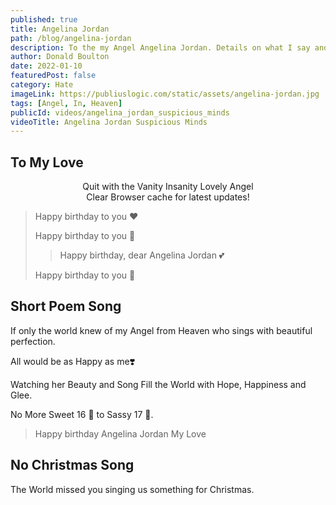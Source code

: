 ```yaml
---
published: true
title: Angelina Jordan
path: /blog/angelina-jordan
description: To the my Angel Angelina Jordan. Details on what I say and why I say it. I trust you and have no worries.
author: Donald Boulton
date: 2022-01-10
featuredPost: false
category: Hate
imageLink: https://publiuslogic.com/static/assets/angelina-jordan.jpg
tags: [Angel, In, Heaven]
publicId: videos/angelina_jordan_suspicious_minds
videoTitle: Angelina Jordan Suspicious Minds
---
```


## To My Love

<Center>Quit with the Vanity Insanity Lovely Angel</Center>

<Modal dialogTitle="Angelina Jordan" dialogContent="Seeing if you were paying attention Love, I need to know where you stand. as well as where others, may stand. I found out how good you are.">

<Center>Clear Browser cache for latest updates!</Center>

<YouTube youTubeId="0L_HmOWjoL8" autoPlay="true" />

</Modal>

<SingleAccordion label='Queen Angelina Birthday'>

> Happy birthday to you ❤️
>
> Happy birthday to you 🎈
>
> > Happy birthday, dear Angelina Jordan 💕
>
> Happy birthday to you 🎂

## Short Poem Song

If only the world knew of my Angel from Heaven who sings with beautiful perfection. 

All would be as Happy as me❣️ 

Watching her Beauty and Song Fill the World with Hope, Happiness and Glee.

No More Sweet 16 🧁 to Sassy 17 💁.

> Happy birthday Angelina Jordan My Love

</SingleAccordion>

## No Christmas Song

<SingleAccordion label='Christmas Song'>

The World missed you singing us something for Christmas. 

</SingleAccordion >

<WavyHr className="mt-1 mb-1 text-wine-300" />
